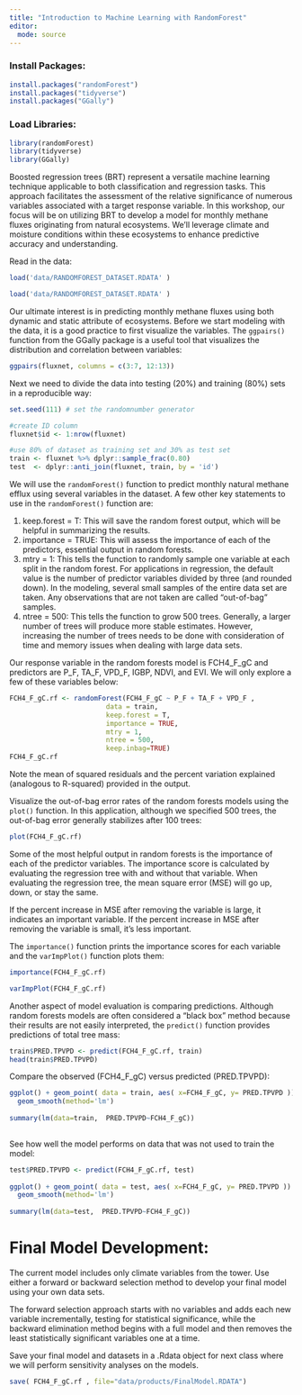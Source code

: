 ```yaml
---
title: "Introduction to Machine Learning with RandomForest"
editor: 
  mode: source
---
```


### Install Packages:
```r
install.packages("randomForest")
install.packages("tidyverse")
install.packages("GGally")
```
### Load Libraries:
```r
library(randomForest)
library(tidyverse)
library(GGally)
```
Boosted regression trees (BRT) represent a versatile machine learning technique applicable to both classification and regression tasks. This approach facilitates the assessment of the relative significance of numerous variables associated with a target response variable. In this workshop, our focus will be on utilizing BRT to develop a model for monthly methane fluxes originating from natural ecosystems. We'll leverage climate and moisture conditions within these ecosystems to enhance predictive accuracy and understanding.

Read in the data:
```r
load('data/RANDOMFOREST_DATASET.RDATA' )

```

```r
load('data/RANDOMFOREST_DATASET.RDATA' )

```

Our ultimate interest is in predicting monthly methane fluxes using both dynamic and static attribute of ecosystems. Before we start modeling with the data, it is a good practice to first visualize the variables. The `ggpairs()` function from the GGally package is a useful tool that visualizes the distribution and correlation between variables:

```r
ggpairs(fluxnet, columns = c(3:7, 12:13))
```
Next we need to divide the data into testing (20%) and training (80%) sets in a reproducible way:
```r
set.seed(111) # set the randomnumber generator

#create ID column
fluxnet$id <- 1:nrow(fluxnet)

#use 80% of dataset as training set and 30% as test set 
train <- fluxnet %>% dplyr::sample_frac(0.80)
test  <- dplyr::anti_join(fluxnet, train, by = 'id')
```
We will use the `randomForest()` function to predict monthly natural methane efflux using several variables in the dataset. A few other key statements to use in the `randomForest()` function are:

1. keep.forest = T: This will save the random forest output, which will be helpful in summarizing the results.
2. importance = TRUE: This will assess the importance of each of the predictors, essential output in random forests.
3. mtry = 1: This tells the function to randomly sample one variable at each split in the random forest. For applications in regression, the default value is the number of predictor variables divided by three (and rounded down). In the modeling, several small samples of the entire data set are taken. Any observations that are not taken are called “out-of-bag” samples.
4. ntree = 500: This tells the function to grow 500 trees. Generally, a larger number of trees will produce more stable estimates. However, increasing the number of trees needs to be done with consideration of time and memory issues when dealing with large data sets.

Our response variable in the random forests model is FCH4_F_gC and predictors are P_F, TA_F, VPD_F, IGBP, NDVI, and EVI. We will only explore a few of these variables below:

```r
FCH4_F_gC.rf <- randomForest(FCH4_F_gC ~ P_F + TA_F + VPD_F ,
                        data = train,
                        keep.forest = T,
                        importance = TRUE, 
                        mtry = 1,
                        ntree = 500,
                        keep.inbag=TRUE)
FCH4_F_gC.rf
```
Note the mean of squared residuals and the percent variation explained (analogous to R-squared) provided in the output.

Visualize the out-of-bag error rates of the random forests models using the `plot()` function. In this application, although we specified 500 trees, the out-of-bag error generally stabilizes after 100 trees:

```r
plot(FCH4_F_gC.rf)
```

Some of the most helpful output in random forests is the importance of each of the predictor variables. The importance score is calculated by evaluating the regression tree with and without that variable. When evaluating the regression tree, the mean square error (MSE) will go up, down, or stay the same.

If the percent increase in MSE after removing the variable is large, it indicates an important variable. If the percent increase in MSE after removing the variable is small, it’s less important.

The `importance()` function prints the importance scores for each variable and the `varImpPlot()` function plots them:
```r
importance(FCH4_F_gC.rf)

varImpPlot(FCH4_F_gC.rf)
```
Another aspect of model evaluation is comparing predictions. Although random forests models are often considered a "black box" method because their results are not easily interpreted, the `predict()` function provides predictions of total tree mass:

```r
train$PRED.TPVPD <- predict(FCH4_F_gC.rf, train)
head(train$PRED.TPVPD)
```
Compare the observed (FCH4_F_gC) versus predicted (PRED.TPVPD):

```r
ggplot() + geom_point( data = train, aes( x=FCH4_F_gC, y= PRED.TPVPD )) +
  geom_smooth(method='lm')
  
summary(lm(data=train,  PRED.TPVPD~FCH4_F_gC))
  
```
See how well the model performs on data that was not used to train the model:

```r
test$PRED.TPVPD <- predict(FCH4_F_gC.rf, test)
  
ggplot() + geom_point( data = test, aes( x=FCH4_F_gC, y= PRED.TPVPD )) +
  geom_smooth(method='lm')
  
summary(lm(data=test,  PRED.TPVPD~FCH4_F_gC))
```
# Final Model Development:
The current model includes only climate variables from the tower. Use either a forward or backward selection method to develop your final model using your own data sets.

The forward selection approach starts with no variables and adds each new variable incrementally, testing for statistical significance, while the backward elimination method begins with a full model and then removes the least statistically significant variables one at a time.

Save your final model and datasets in a .Rdata object for next class where we will perform sensitivity analyses on the models. 


```r
save( FCH4_F_gC.rf , file="data/products/FinalModel.RDATA")
```